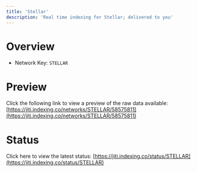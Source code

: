 ```yaml
---
title: 'Stellar'
description: 'Real time indexing for Stellar; delivered to you'
---
```


# Overview
- Network Key: `STELLAR`

# Preview
Click the following link to view a preview of the raw data available: [https://jiti.indexing.co/networks/STELLAR/58575811](https://jiti.indexing.co/networks/STELLAR/58575811)

# Status
Click here to view the latest status: [https://jiti.indexing.co/status/STELLAR](https://jiti.indexing.co/status/STELLAR)
